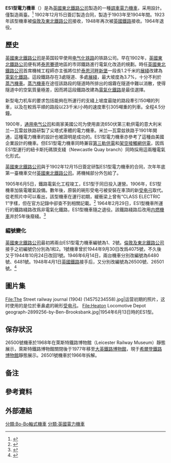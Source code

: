 {{Infobox Locomotive
|name=ES1型電力機車
|wheelbase=8,230毫米
|disposition=No.1 preserved, No.2 scrapped in 1966
|retiredate=1964年
|firstrundate=1905年
|operator={{ubl|[[North_Eastern_Railway_(UK)|North Eastern Railway]]|[[London_and_North_Eastern_Railway|London and North Eastern Railway]]|[[British_Railways|British Railways]] }}
|trainheating=None
|tractiveeffort=111.2千牛
|poweroutput={{convert|640|bhp|0|abbr=on}}
|maxspeed=43千米/小時
|locoweight=57噸
|height= 3,937毫米（降弓）<br>4,801毫米（升弓）
|width=
|length=11,557毫米
|locobrakeforce=
|powertype=電力
|gauge=1,435毫米
|image=NorthEasternRailwayNo1-Locomotion-Shildon-April2008.JPG
|caption=26500號機車於[[希爾登鐵路博物館|希爾登鐵路博物館]]靜態展示
|fleetnumbers={{ubl|NER: 1–2|LNER 1–2, later 6480–6481|BR: 26500–26501}}
|builder={{link-en|英国汤姆森-休斯顿公司|British Thomson-Houston}}
|builddate=1903年—1904年
|totalproduction=2台
|electricsystem=直流 600–630伏（使用[[第三軌供電|第三軌供電]]時）<br>使用[[架空接觸網|架空電纜供電]]時不詳
|collectionmethod=集電靴和[[受電弓|受電弓]]
|Britishclass=[[Bo-Bo|Bo-Bo]]|uicclass=Bo′Bo′
|wheeldiameter=914毫米
|minimumcurve=
|native_name=Class ES1}}
'''ES1型電力機車'''（{{lang-en|Class ES1}}）{{NoteTag|1=ES：Electric Shunting的缩写，意为调车电力机车。}}是{{link-en|英国汤姆森-休斯顿公司|British Thomson-Houston}}為[[英國東北鐵路|英國東北鐵路公司]]製造的一種[[调车机车|調車電力機車]]，采用{{link-en|尖塔式機車|steeplecab}}設計。僅製造兩臺。<ref>{{Cite book|chapter=|url=https://www.worldcat.org/oclc/30512018|publisher=Railway Correspondence and Travel Society|location=Lincoln|isbn=0-901115-66-5|oclc=30512018|last=Railway Correspondence and Travel Society.|title=Locomotives of the L.N.E.R.|first=|year=|pages=第90頁|language=en|trans-title=倫敦及東北鐵路公司機車集}}</ref> 1902年12月15日簽訂製造合同，製造于1903年至1904年間。1923年該型機車被[[倫敦及東北鐵路|倫敦及東北鐵路公司]]接收，1948年再次被[[英國鐵路|英國鐵路]]接收。1964年退役。

== 歷史 ==

[[英國東北鐵路|英國東北鐵路公司]]是英国较早使用[[電氣化鐵路|电气化铁路]]的铁路公司。早在1902年，[[英國東北鐵路|英國東北鐵路公司]]便有將[[泰恩賽德|泰恩賽德]]地區的市郊鐵路進行電氣化改造的規劃。時任[[英國東北鐵路|英國東北鐵路公司]]首席機械工程師{{link-en|威尔逊·沃斯戴尔|Wilson Worsdell}}亦主張將位於[[泰恩河畔新堡|泰恩河畔新堡]]一段長1.2千米的[[馬蹄彎|展綫]]改建為[[電氣化鐵路|電氣化鐵路]]。這段鐵路存在3處隧道、多處[[馬蹄彎|展綫]]，最大坡度為3.7%，十分不利於[[蒸汽機車|蒸汽機車]]。[[蒸汽機車|蒸汽機車]]在途徑該路段的隧道時所排出的烟霧在隧道中難以消散，使得隧道中的空氣質量極差，因而將這段鐵路改建為[[電氣化鐵路|電氣化鐵路]]是最佳選擇。

新型电力机车的要求包括能夠在所運行的支綫上坡度最陡的路段牽引150噸的列車，以及在較爲平順的路段以23千米/小時的速度牽引305噸重的列車。全程4.5分鐘。

1900年，[[通用电气|通用电气公司]]和{{link-en|汤姆森-休斯顿電氣公司|Thomson-Houston Electric Company}}兩家美國公司为使用直流650伏第三軌供電的意大利米兰—瓦雷兹铁路研製了尖塔式車體的電力機車。米兰—瓦雷兹铁路于1901年開通，這種電力機車的設計也被證明是成功的。ES1型電力機車亦參考了這種由美國企業設計的機車。但ES1型電力機車同時兼容[[第三轨供电|第三軌供電]]和[[架空電纜_(鐵路)|架空接觸網供電]]，因爲ES1型運行的紐卡斯托碼頭支綫（Newcastle Quay branch）同時採用這兩種電氣化形式。

[[英國東北鐵路|英國東北鐵路公司]]與{{link-en|英国汤姆森-休斯顿公司|British Thomson-Houston}}于1902年12月15日簽定研製ES1型電力機車的合同，次年年底第一臺機車交付[[英國東北鐵路|英國東北鐵路公司]]。{{link-en|英国汤姆森-休斯顿公司|British Thomson-Houston}}將機械部分外包給了{{link-en|布拉希牵引公司|Brush Traction}}。

1905年6月5日，鐵路電氣化工程竣工，ES1型于同日投入運營。1906年，ES1型機車加裝電暖氣設備。數年後，原裝的碗形受电弓被安裝在車頂的新[[集電弓|受电弓]]取代。從老照片中可以看出，該型機車在運行初期，緩衝梁上曾有“CLASS ELECTRIC 1”字樣，但在官方記錄中卻查不到相關記載。<ref>{{Cite book|chapter=|url=https://www.worldcat.org/oclc/23969360|publisher=Oakwood Press|date=1988年|location=Headington, Oxford.|isbn=0-85361-367-2|oclc=23969360|last=Hoole, K.|title=The electric locomotives of the North Eastern Railway|first=|year=|pages=第9頁|trans-title=英國東北鐵路公司電力機車}}</ref> 1964年2月29日，ES1型機車所運行的鐵路綫路改爲非電氣化鐵路，ES1型機車隨之退役。該鐵路綫路后改用[[内燃機車|内燃機車]]并於5年後廢綫。<ref>{{Cite magazine|last=|first=|date=1964年5月|title=Current Off – And On|url=|magazine=Modern Railways【現代鐵路】|language=en|page=305|pages=|doi=|pmid=|access-date=}}</ref>



=== 編號變化 ===
[[英國東北鐵路|英國東北鐵路公司]]最初將兩台ES1型電力機車編號為1、2號。[[倫敦及東北鐵路|倫敦及東北鐵路公司]]接手之初編號仍分別為1和2。1號機車曾於1944年9月30日改爲4075號，不久後又于1944年10月24日改回1號。1946年6月14日，兩台機車分別改編號為6480號、6481號。1948年4月1日[[英國鐵路|英國鐵路]]接手后，又分別改編號為26500號、26501號。<ref>{{Cite book|chapter=|url=https://www.worldcat.org/oclc/30512018|publisher=Railway Correspondence and Travel Society|location=Lincoln|isbn=0-901115-66-5|oclc=30512018|last=Railway Correspondence and Travel Society.|title=Locomotives of the L.N.E.R.|first=|year=|pages=第91頁|language=en|trans-title=倫敦及東北鐵路公司機車集}}</ref>

== 圖片集 ==
<gallery widths="240" heights="240">
File:The Street railway journal (1904) (14575234558).jpg|运营初期的照片，这时使用的是位於車鼻處的碗形[[集電弓|受电弓]]。
File:Heaton Locomotive Depot geograph-2899256-by-Ben-Brooksbank.jpg|1954年6月13日時的ES1型。
</gallery>

== 保存狀況 ==
26500號機車於1968年在萊斯特鐵路博物館（Leicester Railway Museum）靜態展示，萊斯特鐵路博物館關閉後于1977年移至[[大英鐵路博物館|大英鐵路博物館]]，現于[[希爾登鐵路博物館|希爾登鐵路博物館]]靜態展示。26501號機車於1966年拆解。

== 备注 ==
{{NoteFoot}}

== 參考資料 ==
{{Reflist|2}}


== 外部連結 ==
{{commonscat}}
[[分類:Bo-Bo軸式機車|分類:Bo-Bo軸式機車]]
[[分類:英國電力機車|分類:英國電力機車]]